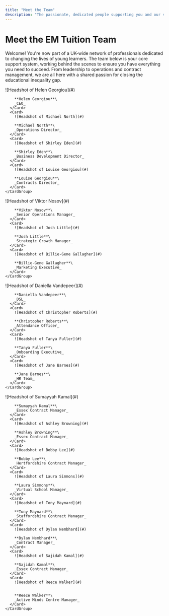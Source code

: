 ```yaml
---
title: "Meet the Team"
description: "The passionate, dedicated people supporting you and our students every step of the way."
---
```


# Meet the EM Tuition Team

Welcome\! You're now part of a UK-wide network of professionals dedicated to changing the lives of young learners. The team below is your core support system, working behind the scenes to ensure you have everything you need to succeed. From leadership to operations and contract management, we are all here with a shared passion for closing the educational inequality gap.

<Tabs>
  <Tab title="Senior Leadership">
    <CardGroup cols={4}>
      <Card>
        ![Headshot of Helen Georgiou](#)

        **Helen Georgiou**\
        _CEO_
      </Card>
      <Card>
        ![Headshot of Michael North](#)

        **Michael North**\
        _Operations Director_
      </Card>
      <Card>
        ![Headshot of Shirley Eden](#)

        **Shirley Eden**\
        _Business Development Director_
      </Card>
      <Card>
        ![Headshot of Louise Georgiou](#)

        **Louise Georgiou**\
        _Contracts Director_
      </Card>
    </CardGroup>
  </Tab>
  <Tab title="Operations & Growth">
    <CardGroup cols={4}>
      <Card>
        ![Headshot of Viktor Nosov](#)

        **Viktor Nosov**\
        _Senior Operations Manager_
      </Card>
      <Card>
        ![Headshot of Josh Little](#)

        **Josh Little**\
        _Strategic Growth Manager_
      </Card>
      <Card>
        ![Headshot of Billie-Gene Gallagher](#)

        **Billie-Gene Gallagher**\
        _Marketing Executive_
      </Card>
    </CardGroup>
  </Tab>
  <Tab title="HR & Tutor Support">
    <CardGroup cols={4}>
      <Card>
        ![Headshot of Daniella Vandepeer](#)

        **Daniella Vandepeer**\
        _DSL_
      </Card>
      <Card>
        ![Headshot of Christopher Roberts](#)

        **Christopher Roberts**\
        _Attendance Officer_
      </Card>
      <Card>
        ![Headshot of Tanya Fuller](#)

        **Tanya Fuller**\
        _Onboarding Executive_
      </Card>
      <Card>
        ![Headshot of Jane Barnes](#)

        **Jane Barnes**\
        _HR Team_
      </Card>
    </CardGroup>
  </Tab>
  <Tab title="Contract & Centre Management">
    <CardGroup cols={4}>
      <Card>
        ![Headshot of Sumayyah Kamal](#)

        **Sumayyah Kamal**\
        _Essex Contract Manager_
      </Card>
      <Card>
        ![Headshot of Ashley Browning](#)

        **Ashley Browning**\
        _Essex Contract Manager_
      </Card>
      <Card>
        ![Headshot of Bobby Lee](#)

        **Bobby Lee**\
        _Hertfordshire Contract Manager_
      </Card>
      <Card>
        ![Headshot of Laura Simmons](#)

        **Laura Simmons**\
        _Virtual School Manager_
      </Card>
      <Card>
        ![Headshot of Tony Maynard](#)

        **Tony Maynard**\
        _Staffordshire Contract Manager_
      </Card>
      <Card>
        ![Headshot of Dylan Nembhard](#)

        **Dylan Nembhard**\
        _Contract Manager_
      </Card>
      <Card>
        ![Headshot of Sajidah Kamal](#)

        **Sajidah Kamal**\
        _Essex Contract Manager_
      </Card>
      <Card>
        ![Headshot of Reece Walker](#)

        
        **Reece Walker**\
        _Active Minds Centre Manager_
      </Card>
    </CardGroup>
  </Tab>
</Tabs>
